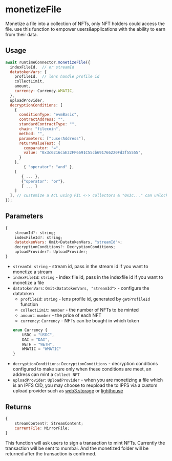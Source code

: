 
# monetizeFile

Monetize a file into a collection of NFTs, only NFT holders could access the file.
use this function to empower users&applications with the ability to earn from their data.

## Usage
```javascript
await runtimeConnector.monetizeFile({
  indexFileId,  // or streamId
  datatokenVars: {
    profileId,  // lens handle profile id
    collectLimit,
    amount,
    currency: Currency.WMATIC,
  },
  uploadProvider,
  decryptionConditions: [
    {
      conditionType: "evmBasic",
      contractAddress: "",
      standardContractType: "",
      chain: "filecoin",
      method: "",
      parameters: [":userAddress"],
      returnValueTest: {
        comparator: "=",
        value: "0x3c6216caE32FF6691C55cb691766220Fd3f55555",
      }
    },
		{ "operator": "and" },
    [
       { ... },
       {"operator": "or"},
       { ... }
    ]
  ], // customize a ACL using FIL <-> collectors & "0x3c..." can unlock
});
```

## Parameters
```js
{
    streamId?: string;
    indexFileId?: string;
    datatokenVars: Omit<DatatokenVars, "streamId">;
    decryptionConditions?: DecryptionConditions;
    uploadProvider?: UploadProvider;
}
```
- `streamId`: `string` - stream id, pass in the stream id if you want to monetize a stream
- `indexFileId`: `string` - index file id, pass in the indexfile id if you want to monetize a file
- `datatokenVars`: `Omit<DatatokenVars, "streamId">` - configure the datatoken
    - `profileId`: `string` - lens profile id, generated by `getProfileId` function
    - `collectLimit`: `number` - the number of NFTs to be minted
    - `amount`: `number` - the price of each NFT
    - `currency`: `Currency` - NFTs can be bought in which token
    ```js
    enum Currency {
        USDC = "USDC",
        DAI = "DAI",
        WETH = "WETH",
        WMATIC = "WMATIC"
    }
    ```
- `decryptionConditions`: `DecryptionConditions` - decryption conditions configured to make sure only when these conditions are meet,
    an address can mint a `Collect NFT`
- `uploadProvider`: `UploadProvider` - when you are monetizing a file which is an IPFS CID, you may choose
    to reupload the to IPFS via a custom upload provider such as [web3.storage](https://web3.storage/) or
     [lighthouse](https://www.lighthouse.storage/)

## Returns
```js
{
    streamContent?: StreamContent;
    currentFile: MirrorFile;
}
```
<Callout>
This function will ask users to sign a transaction to mint NFTs. Currently the transaction will be sent to mumbai.
And the monetized folder will be returned after the transaction is confirmed.
</Callout>